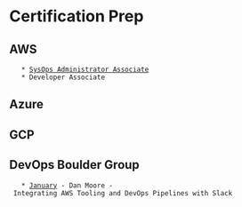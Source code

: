 = Certification Prep =

== AWS ==
	* [[SysOps Administrator Associate]]
	* Developer Associate
== Azure ==

== GCP ==

== DevOps Boulder Group ==
	* [[January]] - Dan Moore - Integrating AWS Tooling and DevOps Pipelines with Slack
